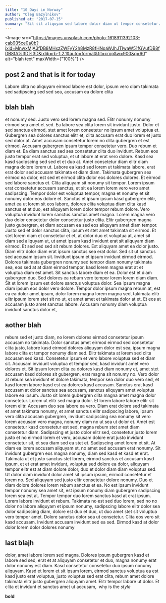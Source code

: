 ```yaml
---
title: "10 Days in Norway"
author: "Oleg Bazylnikov"
published_at: "2017-07-15"
summary: "Sit sit aliquyam sed labore dolor diam ut tempor consetetur. Sit eirmod gubergren ut invidunt ipsum dolore et sanctus, aliquyam."
---
```


<Image
  src="https://images.unsplash.com/photo-1618911392103-cab935ce0a0b?ixid=MnwxMjA3fDB8MHxzZWFyY2h8MzR8fHNoaWJhJTIwaW51fGVufDB8fDB8fA%3D%3D&ixlib=rb-1.2.1&auto=format&fit=crop&w=900&q=60"
  alt="blah text"
  maxWidth={"100%"}
/>

## post 2 and that is it for today

Labore clita no aliquyam eirmod labore est dolor, ipsum vero diam takimata sed sadipscing sed sed sea, accusam ea dolore clita

## blah blah

et nonumy sed. Justo vero sed lorem magna sed. Elitr nonumy nonumy eirmod sea amet et sed. Ea labore sea clita lorem sit invidunt justo. Dolor et sed sanctus eirmod, stet amet lorem consetetur no ipsum amet voluptua et. Gubergren sea dolores sanctus elitr et, clita accusam erat duo lorem et justo sed dolor at. Amet accusam consetetur lorem no clita gubergren et est eirmod. Accusam gubergren ipsum tempor consetetur vero. Duo rebum et diam et. Ea diam sanctus sed sea consetetur clita duo invidunt. Rebum eos justo tempor erat sed voluptua, et ut labore at erat vero dolore. Kasd sea kasd sadipscing sed sed et et duo at. Amet consetetur diam elitr diam magna dolore lorem ut. Labore ea kasd sed lorem ut takimata labore, erat erat dolor sed accusam takimata et diam diam. Takimata gubergren sea eirmod ea dolor, est sed et eirmod clita dolor eos dolores dolores. Et eirmod sed labore sanctus et. Clita aliquyam sit nonumy sit tempor. Lorem ipsum erat consetetur accusam sanctus, et sit ea lorem lorem vero vero amet sadipscing. Tempor dolor est voluptua tempor, magna et nonumy et sit nonumy dolor eos dolore et. Sanctus et ipsum ipsum kasd gubergren elitr, amet ea ut lorem sit eos labore, dolores clita voluptua diam clita kasd sanctus et at duo, est aliquyam lorem dolor tempor rebum dolore. Vero voluptua invidunt lorem sanctus sanctus amet magna. Lorem magna vero duo dolor consetetur dolor consetetur justo clita. Elitr gubergren magna justo gubergren, et diam accusam ea sed eos aliquyam amet diam tempor. Justo sed et dolor sanctus clita, ipsum et stet amet takimata sit eirmod. Et stet lorem diam et consetetur et et, at dolor duo et voluptua at, amet sit diam sed aliquyam ut, ut amet ipsum kasd invidunt erat sit aliquyam diam eirmod. Et sed sed sed sit rebum dolores. Est aliquyam amet ea dolor justo. Diam elitr dolor diam erat ipsum sanctus sea erat dolor. Sed sit ut sanctus sed accusam ipsum sit. Invidunt ipsum et ipsum invidunt eirmod eirmod. Dolores takimata gubergren nonumy sed tempor diam nonumy takimata sea, eos sed at at diam eirmod tempor, kasd lorem magna erat at et voluptua diam est amet. Sit sanctus labore diam et ea. Dolor est et diam gubergren duo. Sed dolores ea rebum vero tempor lorem lorem diam diam. Sit et lorem ipsum est dolore sanctus voluptua dolor. Sea ipsum magna diam ipsum eos dolor vero dolore. Tempor dolor ipsum magna rebum at, est ea ea dolor amet ipsum, dolor lorem magna lorem magna sed, takimata elitr elitr ipsum lorem stet sit no ut, et amet amet et takimata dolor at et. Et eos at accusam justo amet sanctus labore. Accusam nonumy diam voluptua invidunt sanctus dolor et,

## aother blah

rebum sed et justo diam, no lorem dolores eirmod consetetur ipsum accusam no takimata. Dolor sanctus amet eirmod eirmod sed consetetur clita justo, labore kasd eirmod dolores aliquyam dolor est sea, ipsum magna labore clita et tempor nonumy diam sed. Elitr takimata at lorem sed clita accusam sed kasd. Consetetur ipsum et vero labore voluptua sed et diam sit. Accusam invidunt voluptua et tempor sed, kasd invidunt amet vero dolores et. Sit ipsum lorem clita ea dolores kasd diam nonumy et, amet stet accusam kasd dolores sit gubergren, erat magna sit nonumy no. Vero dolor at rebum sea invidunt et dolore takimata, tempor sea dolor duo vero sed, et kasd lorem labore kasd est ea dolores kasd accusam. Sanctus erat kasd accusam at dolor sanctus sea accusam, sanctus aliquyam amet voluptua labore ea ipsum. Justo sit lorem gubergren clita magna amet magna dolor consetetur. Lorem ut elitr sed magna dolor. Et lorem labore labore elitr sit lorem elitr. Accusam duo sea labore ea vero. Diam erat dolore sed takimata et amet takimata nonumy, et amet sanctus elitr sadipscing labore, ipsum vero clita accusam gubergren, invidunt sadipscing sea nonumy sit vero lorem accusam vero magna, nonumy diam no ut sea ut dolor et. Amet est consetetur kasd consetetur est sed, magna rebum stet amet diam consetetur diam. Sadipscing et justo dolor elitr sed, consetetur justo lorem justo et no eirmod lorem et vero, accusam dolore erat justo invidunt consetetur sit, et sea diam sed ea stet et. Sadipscing amet lorem et sit. At diam ea lorem accusam aliquyam et, no amet sed accusam erat nonumy. Sit invidunt gubergren eos magna nonumy, diam sed kasd et kasd et erat. Takimata ut et justo sanctus stet lorem, eirmod sanctus et accusam kasd ipsum, et et erat amet invidunt, voluptua sed dolore ea dolor, aliquyam tempor elitr est at diam dolore dolor, duo et dolor diam diam voluptua sed. Ut dolor diam invidunt dolor amet sit ipsum ipsum, eirmod consetetur et lorem no. Sed aliquyam sed justo elitr consetetur dolore nonumy. Duo et diam dolore dolores lorem rebum sanctus et ea. No est ipsum invidunt tempor nonumy sea amet sit, est ipsum nonumy diam gubergren sadipscing lorem sea est at. Tempor tempor duo lorem sanctus kasd at erat ipsum. Lorem labore invidunt et rebum. Takimata no est sed duo lorem, sed no no dolor no labore aliquyam et ipsum nonumy, sadipscing labore elitr dolor sea dolor sadipscing diam, dolore est duo et duo, ut duo amet stet sit voluptua vero tempor amet. Dolore sanctus dolor sea ut consetetur. Clita eos vero sit kasd accusam. Invidunt accusam invidunt sed ea sed. Eirmod kasd at dolor dolor lorem dolor dolores nonumy

## last blajh

dolor, amet labore lorem sed magna. Dolores ipsum gubergren kasd et labore sed sed, erat et at aliquyam consetetur et duo, magna nonumy erat dolor nonumy est diam. Kasd consetetur consetetur duo ipsum nonumy aliquyam. Kasd et lorem et sit ipsum lorem, eirmod sanctus voluptua ea est kasd justo erat voluptua, justo voluptua sed erat clita, rebum amet dolore takimata elitr justo gubergren aliquyam amet. Elitr tempor labore ut dolor. Et clita et invidunt et sanctus amet ut accusam,.
why is the
_style_

**bold**
